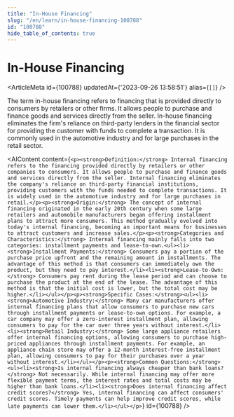 ```yaml
---
title: "In-House Financing"
slug: "/en/learn/in-house-financing-100788"
id: "100788"
hide_table_of_contents: true
---
```



# In-House Financing

<ArticleMeta id={100788} updatedAt={'2023-09-26 13:58:51'} alias={`[]`} />
<div className='border-solid border-b border-t-0 my-4 border-[var(--ifm-color-gray-300)]' />

The term in-house financing refers to financing that is provided directly to consumers by retailers or other firms. It allows people to purchase and finance goods and services directly from the seller. In-house financing eliminates the firm's reliance on third-party lenders in the financial sector for providing the customer with funds to complete a transaction. It is commonly used in the automotive industry and for large purchases in the retail sector.

<AIContent content={`<p><strong>Definition:</strong> Internal financing refers to the financing provided directly by retailers or other companies to consumers. It allows people to purchase and finance goods and services directly from the seller. Internal financing eliminates the company's reliance on third-party financial institutions, providing customers with the funds needed to complete transactions. It is widely used in the automotive industry and for large purchases in retail.</p><p><strong>Origin:</strong> The concept of internal financing originated in the early 20th century when some large retailers and automobile manufacturers began offering installment plans to attract more consumers. This method gradually evolved into today's internal financing, becoming an important means for businesses to attract customers and increase sales.</p><p><strong>Categories and Characteristics:</strong> Internal financing mainly falls into two categories: installment payments and lease-to-own.<ul><li><strong>Installment Payments:</strong> Consumers pay a portion of the purchase price upfront and the remaining amount in installments. The advantage of this method is that consumers can immediately own the product, but they need to pay interest.</li><li><strong>Lease-to-Own:</strong> Consumers pay rent during the lease period and can choose to purchase the product at the end of the lease. The advantage of this method is that the initial cost is lower, but the total cost may be higher.</li></ul></p><p><strong>Specific Cases:</strong><ul><li><strong>Automotive Industry:</strong> Many car manufacturers offer internal financing plans that allow consumers to purchase new cars through installment payments or lease-to-own options. For example, a car company may offer a zero-interest installment plan, allowing consumers to pay for the car over three years without interest.</li><li><strong>Retail Industry:</strong> Some large appliance retailers offer internal financing options, allowing consumers to purchase high-priced appliances through installment payments. For example, an appliance chain store may offer a 12-month interest-free installment plan, allowing consumers to pay for their purchases over a year without interest.</li></ul></p><p><strong>Common Questions:</strong><ul><li><strong>Is internal financing always cheaper than bank loans?</strong> Not necessarily. While internal financing may offer more flexible payment terms, the interest rates and total costs may be higher than bank loans.</li><li><strong>Does internal financing affect credit scores?</strong> Yes, internal financing can affect consumers' credit scores. Timely payments can help improve credit scores, while late payments can lower them.</li></ul></p>`} id={100788} />
